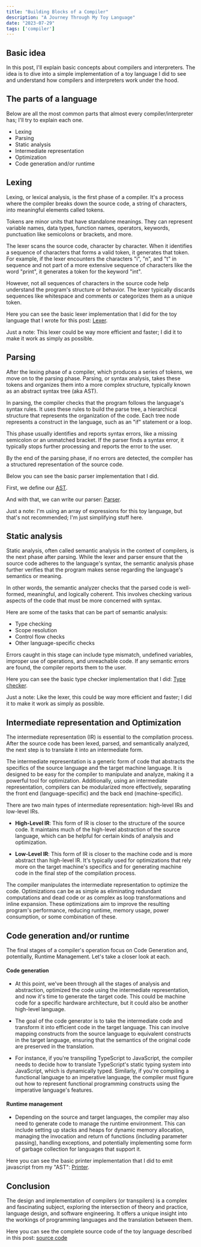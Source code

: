 ```yaml
---
title: "Building Blocks of a Compiler"
description: "A Journey Through My Toy Language"
date: "2023-07-29"
tags: ['compiler']
---
```


## Basic idea

In this post, I'll explain basic concepts about compilers and interpreters. The idea is to dive into a simple 
implementation of a toy language I did to see and understand how compilers and interpreters work under the hood.

## The parts of a language

Below are all the most common parts that almost every compiler/interpreter has; I'll try to explain each one.

- Lexing
- Parsing
- Static analysis
- Intermediate representation
- Optimization
- Code generation and/or runtime

## Lexing

Lexing, or lexical analysis, is the first phase of a compiler. It's a process where the compiler breaks down the source code, 
a string of characters, into meaningful elements called tokens.

Tokens are minor units that have standalone meanings. They can represent variable names, data types, function names, operators, 
keywords, punctuation like semicolons or brackets, and more.

The lexer scans the source code, character by character. When it identifies a sequence of characters that forms a valid token, 
it generates that token. For example, if the lexer encounters the characters "i", "n", and "t" in sequence and not part of a 
more extensive sequence of characters like the word "print", it generates a token for the keyword "int".

However, not all sequences of characters in the source code help understand the program's structure or behavior. The lexer 
typically discards sequences like whitespace and comments or categorizes them as a unique token.

Here you can see the basic lexer implementation that I did for the toy language that I wrote for this post: 
[Lexer](https://github.com/Guilherme775/Cria/blob/main/src/lexer.ts).

Just a note: This lexer could be way more efficient and faster; I did it to make it work as simply as possible.

## Parsing

After the lexing phase of a compiler, which produces a series of tokens, we move on to the parsing phase. Parsing, 
or syntax analysis, takes these tokens and organizes them into a more complex structure, typically known as an abstract syntax tree (aka AST).

In parsing, the compiler checks that the program follows the language's syntax rules. It uses these rules to build the parse tree, 
a hierarchical structure that represents the organization of the code. Each tree node represents a construct in the language, 
such as an "if" statement or a loop.

This phase usually identifies and reports syntax errors, like a missing semicolon or an unmatched bracket. 
If the parser finds a syntax error, it typically stops further processing and reports the error to the user.

By the end of the parsing phase, if no errors are detected, the compiler has a structured representation of the source code.

Below you can see the basic parser implementation that I did.

First, we define our [AST](https://github.com/Guilherme775/Cria/blob/main/src/ast.ts).

And with that, we can write our parser: [Parser](https://github.com/Guilherme775/Cria/blob/main/src/parser.ts).

Just a note: I'm using an array of expressions for this toy language, but that's not recommended; I'm just simplifying stuff here.

## Static analysis

Static analysis, often called semantic analysis in the context of compilers, is the next phase after parsing. While the lexer and parser 
ensure that the source code adheres to the language's syntax, the semantic analysis phase further verifies that the program makes sense 
regarding the language's semantics or meaning.

In other words, the semantic analyzer checks that the parsed code is well-formed, meaningful, and logically coherent. This involves 
checking various aspects of the code that must be more concerned with syntax.

Here are some of the tasks that can be part of semantic analysis:

- Type checking
- Scope resolution
- Control flow checks
- Other language-specific checks

Errors caught in this stage can include type mismatch, undefined variables, improper use of operations, and unreachable code. If any 
semantic errors are found, the compiler reports them to the user.

Here you can see the basic type checker implementation that I did: [Type checker](https://github.com/Guilherme775/Cria/blob/main/src/checker.ts).

Just a note: Like the lexer, this could be way more efficient and faster; I did it to make it work as simply as possible.

## Intermediate representation and Optimization

The intermediate representation (IR) is essential to the compilation process. After the source code has been lexed, parsed, and 
semantically analyzed, the next step is to translate it into an intermediate form.

The intermediate representation is a generic form of code that abstracts the specifics of the source language and the target machine language. 
It is designed to be easy for the compiler to manipulate and analyze, making it a powerful tool for optimization. Additionally, using an intermediate 
representation, compilers can be modularized more effectively, separating the front end (language-specific) and the back end (machine-specific).

There are two main types of intermediate representation: high-level IRs and low-level IRs.

- **High-Level IR**: This form of IR is closer to the structure of the source code. It maintains much of the high-level abstraction of the source language, 
which can be helpful for certain kinds of analysis and optimization.

- **Low-Level IR**: This form of IR is closer to the machine code and is more abstract than high-level IR. It's typically used for optimizations that rely more 
on the target machine's specifics and for generating machine code in the final step of the compilation process.

The compiler manipulates the intermediate representation to optimize the code. Optimizations can be as simple as eliminating redundant computations and dead code 
or as complex as loop transformations and inline expansion. These optimizations aim to improve the resulting program's performance, reducing runtime, memory usage, 
power consumption, or some combination of these.

## Code generation and/or runtime

The final stages of a compiler's operation focus on Code Generation and, potentially, Runtime Management. Let's take a closer look at each.

#### Code generation

- At this point, we've been through all the stages of analysis and abstraction, optimized the code using the intermediate representation, 
and now it's time to generate the target code. This could be machine code for a specific hardware architecture, but it could also be another high-level language.

- The goal of the code generator is to take the intermediate code and transform it into efficient code in the target language. This can involve mapping constructs 
from the source language to equivalent constructs in the target language, ensuring that the semantics of the original code are preserved in the translation.

- For instance, if you're transpiling TypeScript to JavaScript, the compiler needs to decide how to translate TypeScript's static typing system into JavaScript, 
which is dynamically typed. Similarly, if you're compiling a functional language to an imperative language, the compiler must figure out how to represent functional 
programming constructs using the imperative language's features.

#### Runtime management

- Depending on the source and target languages, the compiler may also need to generate code to manage the runtime environment. This can include setting up stacks 
and heaps for dynamic memory allocation, managing the invocation and return of functions (including parameter passing), handling exceptions, and potentially 
implementing some form of garbage collection for languages that support it.

Here you can see the basic printer implementation that I did to emit javascript from my "AST": 
[Printer](https://github.com/Guilherme775/Cria/blob/main/src/printer.ts).

## Conclusion

The design and implementation of compilers (or transpilers) is a complex and fascinating subject, exploring the intersection of theory and practice, language design, 
and software engineering. It offers a unique insight into the workings of programming languages and the translation between them.

Here you can see the complete source code of the toy language described in this post: [source code](https://github.com/Guilherme775/Cria)
